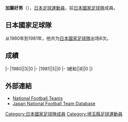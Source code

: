 {{Infobox football biography
|name=加藤好男
|image=
|fullname=加藤好男
|birth_date={{Birth date and age|1957|8|1}}
|cityofbirth=[[埼玉縣|埼玉縣]]
|countryofbirth=[[日本|日本]]
|height=1.80 m
|position=[[守門員_(足球)|守門員]]
|currentclub=
|years=1980-1993
|clubs=[[JEF聯市原·千葉|古河電工/JEF聯市原]]
|caps(goals)=
|nationalyears=1980-1981
|nationalteam=[[日本國家足球隊|日本]]
|nationalcaps(goals)=8 (0)
}}
'''加藤好男'''（{{Bd|1957年|8月1日||}}），[[日本|日本]][[足球|足球]][[運動員|運動員]]，前[[日本國家足球隊|日本國家足球隊]]成員。

==日本國家足球隊==
从1980年到1981年，他共为[[日本國家足球隊|日本國家足球隊]]出场8次。

==成績==
{{Football player national team statistics|JPN}}
|-
|1980||3||0
|-
|1981||5||0
|-
!總和||8||0
|}

==外部連結==
{{Reflist}}
*[http://www.national-football-teams.com/v2/player.php?id=38234 National Football Teams]{{Wayback|url=http://www.national-football-teams.com/v2/player.php?id=38234 |date=20121016005419 }}
*[https://web.archive.org/web/20130922172848/http://www.japannationalfootballteam.com/en/players/kato_yoshio.html Japan National Football Team Database]

{{Japan-sport-bio-stub}}
{{Soccer-player-stub}}
[[Category:日本國家足球隊成員|Category:日本國家足球隊成員]]
[[Category:埼玉縣足球運動員|Category:埼玉縣足球運動員]]